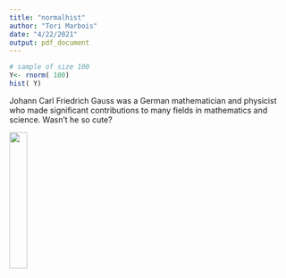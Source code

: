 ```yaml
---
title: "normalhist"
author: "Tori Marbois"
date: "4/22/2021"
output: pdf_document
---
```


```r
# sample of size 100
Y<- rnorm( 100)
hist( Y)
```
Johann Carl Friedrich Gauss was a German mathematician and physicist who made significant contributions to many fields in mathematics and science. Wasn't he so cute?

![](carl_gauss.jpg){width=25%}


